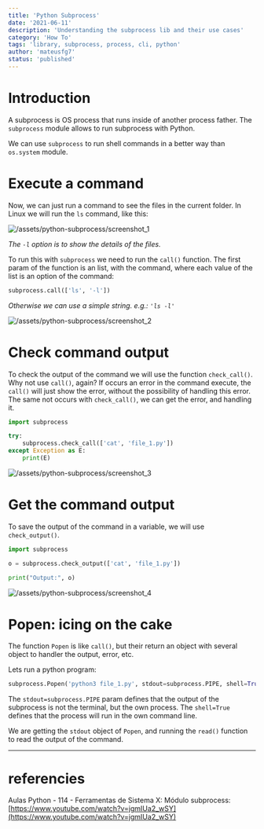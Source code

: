```yaml
---
title: 'Python Subprocess'
date: '2021-06-11'
description: 'Understanding the subprocess lib and their use cases'
category: 'How To'
tags: 'library, subprocess, process, cli, python'
author: 'mateusfg7'
status: 'published'
---
```


[screenshot_1]: https://i.ibb.co/xXT9dmc/screenshot-1.png
[screenshot_2]: https://i.ibb.co/3c7D4xz/screenshot-2.png
[screenshot_3]: https://i.ibb.co/GH9sgFb/screenshot-3.png
[screenshot_4]: https://i.ibb.co/qC5v75L/screenshot-4.png

# Introduction

A subprocess is OS process that runs inside of another process father. The `subprocess` module allows to run subprocess with Python.

We can use `subprocess` to run shell commands in a better way than `os.system` module.

# Execute a command

Now, we can just run a command to see the files in the current folder. In Linux we will run the `ls` command, like this:

![/assets/python-subprocess/screenshot_1][screenshot_1]

_The `-l` option is to show the details of the files._

To run this with `subprocess` we need to run the `call()` function. The first param of the function is an list, with the command, where each value of the list is an option of the command:

```python
subprocess.call(['ls', '-l'])
```

_Otherwise we can use a simple string. e.g.: `'ls -l'`_

![/assets/python-subprocess/screenshot_2][screenshot_2]

# Check command output

To check the output of the command we will use the function `check_call()`. Why not use `call()`, again? If occurs an error in the command execute, the `call()` will just show the error, without the possibility of handling this error. The same not occurs with `check_call()`, we can get the error, and handling it.

```python
import subprocess

try:
    subprocess.check_call(['cat', 'file_1.py'])
except Exception as E:
    print(E)
```

![/assets/python-subprocess/screenshot_3][screenshot_3]

# Get the command output

To save the output of the command in a variable, we will use `check_output()`.

```python
import subprocess

o = subprocess.check_output(['cat', 'file_1.py'])

print("Output:", o)
```

![/assets/python-subprocess/screenshot_4][screenshot_4]

# Popen: icing on the cake

The function `Popen` is like `call()`, but their return an object with several object to handler the output, error, etc.

Lets run a python program:

```python
subprocess.Popen('python3 file_1.py', stdout=subprocess.PIPE, shell=True).stdout.read()
```

The `stdout=subprocess.PIPE` param defines that the output of the subprocess is not the terminal, but the own process. The `shell=True` defines that the process will run in the own command line.

We are getting the `stdout` object of `Popen`, and running the `read()` function to read the output of the command.

---

# referencies

Aulas Python - 114 - Ferramentas de Sistema X: Módulo subprocess: [https://www.youtube.com/watch?v=jgmIUa2_wSY](https://www.youtube.com/watch?v=jgmIUa2_wSY)
